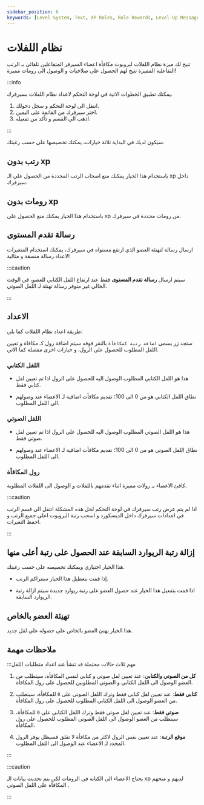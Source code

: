 ```yaml
---
sidebar_position: 6
keywords: [Level System, Text, XP Roles, Role Rewards, Level-Up Message] 
---
```


# نظام اللفلات

تتيح لك ميزة نظام اللفلات لبروبوت مكافأة اعضاء السيرفر المتفاعلين تلقائي بـ الرتب التفاعلية المميزة تتيح لهم الحصول على صلاحيات و الوصول الى رومات مميزة!

:::info

يمكنك تطبيق الخطوات الاتية في لوحة التحكم لاعداد نظام اللفلات بسيرفرك. 

1. انتقل الى لوحة التحكم و سجل دخولك. 
2. اختر سيرفرك من القائمة على اليمين.
3. اذهب الى القسم و تأكد من تفعيله.

:::

سيكون لديك في البداية ثلاثة خيارات، يمكنك تخصيصها على حسب رغبتك.

## رتب بدون xp

باستخدام هذا الخيار يمكنك منع اصحاب الرتب المحددة من الحصول على الـ xp داخل سيرفرك.

## رومات بدون xp

باستخدام هذا الخيار يمكنك منع الحصول على xp من رومات محددة في سيرفرك.

## رسالة تقدم المستوى

ارسال رسالة لتهنئة العضو الذي ارتفع مستواه في سيرفرك، يمكنك استخدام المتغيرات لاعداد رسالة منسقة و مثالية!

:::caution

سيتم ارسال **رسالة تقدم المستوى** فقط عند ارتفاع اللفل الكتابي للعضو، في الوقت الحالي غير متوفر رسالة تهنئة لـ اللفل الصوتي.

:::

## الاعداد

طريقة اعداد نظام اللفلات كما يلي:


ستجد زر يسمى `اضافة رتبة كمكافأة` بالنقر فوقه سيتم اضافة رول كـ مكافاة و تعيين اللفل المطلوب للحصول على الرول، و خيارات اخرى مفصلة كما الاتي.

### اللفل الكتابي

- هذا هو اللفل الكتابي المطلوب الوصول اليه للحصول على الرول اذا تم تعيين لفل كتابي فقط.

- نطاق اللفل الكتابي هو من 0 الى 100؛ تقديم مكافأت اضافية لـ الاعضاء عند وصولهم الى اللفل المطلوب.

### اللفل الصوتي

- هذا هو اللفل الصوتي المطلوب الوصول اليه للحصول على الرول اذا تم تعيين لفل صوتي فقط.

- نطاق اللفل الصوتي هو من 0 الى 100؛ تقديم مكافأت اضافية لـ الاعضاء عند وصولهم الى اللفل المطلوب.

### رول المكافأة

كافئ الاعضاء بـ رولات مميزة اثناء تقدمهم باللفلات و الوصول الى اللفلات المطلوبة.

:::caution

اذا لم يتم عرض رتب سيرفرك في لوحة التحكم لحل هذه المشكلة انتقل الى قسم الرتب في اعدادات سيرفرك داخل الديسكورد و اسحب رتبة البروبوت اعلى جميع الرتب و احفظ التغيرات.

:::

## إزالة رتبة الريوارد السابقة عند الحصول على رتبة أعلى منها

هذا الخيار اختياري ويمكنك تخصيصه على حسب رغبتك.

- إذا قمت بتعطيل هذا الخيار ستتراكم الرتب.

- اذا قمت بتفعيل هذا الخيار عند حصول العضو على رتبة ريوارد جديدة سيتم ازالة رتبة الريوارد السابقة.

## تهنِئة العضو بالخاص

هذا الخيار يهنئ العضو بالخاص على حصوله على لفل جديد.

## ملاحظات مهمة

:::مهم ثلاث حالات محتملة قد تنشأ عند اعداد متطلبات اللفل

1. **كل من الصوتي والكتابي**: عند تعيين لفل صوتي و كتابي لنفس المكافأة، سيتطلب من العضو الوصول الى اللفل الكتابي و الصوتي المطلوبين للحصول على رول المكافأة.

2. **كتابي فقط**: عند تعيين لفل كتابي فقط وترك اللفل الصوتي على `0` للمكافأة، سيتطلب من العضو الوصول الى اللفل الكتابي المطلوب للحصول على رول المكافأة.

3. **صوتي فقط**: عند تعيين لفل صوتي فقط وترك اللفل الكتابي على `0` للمكافأة، سيتطلب من العضو الوصول الى اللفل الصوتي المطلوب للحصول على رول المكافأة.

4. **موقع الرتبة**: عند تعيين نفس الرول لاكثر من مكافأة لا تقلق فسيظل يوفر الرول المحدد لـ الاعضاء عند الوصول الى اللفل المطلوب.

:::

:::caution

يحتاج الاعضاء الى الكتابة في الرومات لكي يتم تحديث بيانات الـ xp لديهم و منحهم المكافأة على اللفل الصوتي .

:::
